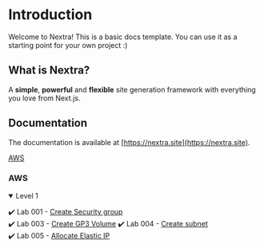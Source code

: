 # Introduction
 
Welcome to Nextra! This is a basic docs template. You can use it as a starting point for your own project :)

## What is Nextra?

A **simple**, **powerful** and **flexible** site generation framework with everything you love from Next.js.

## Documentation

The documentation is available at [https://nextra.site](https://nextra.site).

[AWS ](#aws)

### AWS

<details open><summary> Level 1</summary>

✔️ Lab 001 - [Create Security group](./pages/AWS/L1/T001.mdx)  
✔️ Lab 003 - [Create GP3 Volume](https://www.youtube.com/shorts/mTX-VBxY62Y)
✔️ Lab 004 - [Create subnet](https://youtu.be/GN53WLSnEJk?si=IeuZaDioSlVswKAs)  
✔️ Lab 005 - [Allocate Elastic IP](./pages/AWS/L1/T005.mdx)  

</details>

